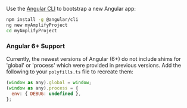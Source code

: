 Use the [Angular CLI](https://github.com/angular/angular-cli) to bootstrap a new Angular app:

```bash
npm install -g @angular/cli
ng new myAmplifyProject
cd myAmplifyProject
```

### Angular 6+ Support

Currently, the newest versions of Angular (6+) do not include shims for 'global' or 'process' which were provided in previous versions. Add the following to your `polyfills.ts` file to recreate them: 

```javascript
(window as any).global = window;
(window as any).process = {
  env: { DEBUG: undefined },
};
``` 